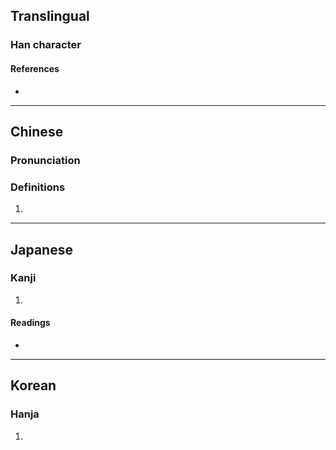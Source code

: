 {{character info/new}}
==Translingual==

===Han character===
{{Han char|rn=19|rad=力|as=06|sn=8|four=|canj=HRKS,XHRKS|ids=⿰后力}}

====References====
* {{Han ref|kx=0147.090|dkj=02331|dj=0331.180|hdz=10369.170|uh=52B6|ud=21174}}

----

==Chinese==
{{zh-forms}}

===Pronunciation===
{{zh-pron
|m=jìn,kǒu
|m-s=
|dg=
|c=
|c-t=
|g=
|h=pfs=
|j=
|mb=
|md=
|mn=
|mn-t=
|w=
|x=
|mc=y
|oc=y
|cat=n
}}

===Definitions===
{{zh-hanzi}}

# {{rfdef|lang=zh}}

----

==Japanese==

===Kanji===
{{ja-kanji|grade=|rs=力06}}

# {{defn|lang=ja|sort=力06}}

====Readings====
* {{ja-readings|on=[[こう]] (kō), [[く]] (ku)|kun=[[つとめる]] (tsutomeru)}}

----

==Korean==

===Hanja===
{{ko-hanja|hangeul=구|rv=gu|mr=ku}}

# {{defn|lang=ko|sort=力06}}